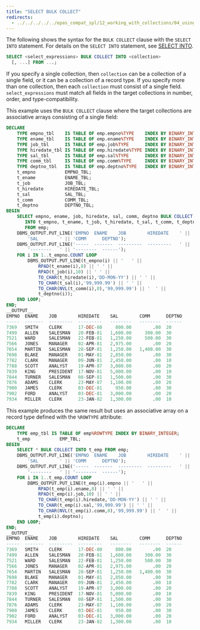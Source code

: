 ```yaml
---
title: "SELECT BULK COLLECT"
redirects:
  - ../../../../../epas_compat_spl/12_working_with_collections/04_using_the_bulk_collect_clause/01_select_bulk_collect #generated for docs/epas/reorg-role-use-case-mode
---
```


<div id="select_bulk_collect" class="registered_link"></div>

The following shows the syntax for the `BULK COLLECT` clause with the `SELECT INTO` statement. For details on the `SELECT INTO` statement, see [SELECT INTO](/epas/latest/reference/application_programmer_reference/stored_procedural_language_reference/04_basic_statements/06_select_into/#select_into).

```sql
SELECT <select_expressions> BULK COLLECT INTO <collection>
  [, ...] FROM ...;
```

If you specify a single collection, then `collection` can be a collection of a single field, or it can be a collection of a record type. If you specify more than one collection, then each `collection` must consist of a single field. `select_expressions` must match all fields in the target collections in number, order, and type-compatibility.

This example uses the `BULK COLLECT` clause where the target collections are associative arrays consisting of a single field:

```sql
DECLARE
    TYPE empno_tbl    IS TABLE OF emp.empno%TYPE    INDEX BY BINARY_INTEGER;
    TYPE ename_tbl    IS TABLE OF emp.ename%TYPE    INDEX BY BINARY_INTEGER;
    TYPE job_tbl      IS TABLE OF emp.job%TYPE      INDEX BY BINARY_INTEGER;
    TYPE hiredate_tbl IS TABLE OF emp.hiredate%TYPE INDEX BY BINARY_INTEGER;
    TYPE sal_tbl      IS TABLE OF emp.sal%TYPE      INDEX BY BINARY_INTEGER;
    TYPE comm_tbl     IS TABLE OF emp.comm%TYPE     INDEX BY BINARY_INTEGER;
    TYPE deptno_tbl   IS TABLE OF emp.deptno%TYPE   INDEX BY BINARY_INTEGER;
    t_empno           EMPNO_TBL;
    t_ename           ENAME_TBL;
    t_job             JOB_TBL;
    t_hiredate        HIREDATE_TBL;
    t_sal             SAL_TBL;
    t_comm            COMM_TBL;
    t_deptno          DEPTNO_TBL;
BEGIN
    SELECT empno, ename, job, hiredate, sal, comm, deptno BULK COLLECT
       INTO t_empno, t_ename, t_job, t_hiredate, t_sal, t_comm, t_deptno
       FROM emp;
    DBMS_OUTPUT.PUT_LINE('EMPNO  ENAME    JOB        HIREDATE    ' ||
        'SAL        ' || 'COMM      DEPTNO');
    DBMS_OUTPUT.PUT_LINE('-----  -------  ---------  ---------   ' ||
        '--------   ' || '--------  ------');
    FOR i IN 1..t_empno.COUNT LOOP
        DBMS_OUTPUT.PUT_LINE(t_empno(i) || '   ' ||
            RPAD(t_ename(i),8) || ' ' ||
            RPAD(t_job(i),10) || ' ' ||
            TO_CHAR(t_hiredate(i),'DD-MON-YY') || ' ' ||
            TO_CHAR(t_sal(i),'99,999.99') || ' ' ||
            TO_CHAR(NVL(t_comm(i),0),'99,999.99') || '  ' ||
            t_deptno(i));
    END LOOP;
END;
__OUTPUT__
EMPNO  ENAME    JOB        HIREDATE    SAL        COMM      DEPTNO
-----  -------  ---------  ---------   --------   --------  ------
7369   SMITH    CLERK      17-DEC-80     800.00        .00  20
7499   ALLEN    SALESMAN   20-FEB-81   1,600.00     300.00  30
7521   WARD     SALESMAN   22-FEB-81   1,250.00     500.00  30
7566   JONES    MANAGER    02-APR-81   2,975.00        .00  20
7654   MARTIN   SALESMAN   28-SEP-81   1,250.00   1,400.00  30
7698   BLAKE    MANAGER    01-MAY-81   2,850.00        .00  30
7782   CLARK    MANAGER    09-JUN-81   2,450.00        .00  10
7788   SCOTT    ANALYST    19-APR-87   3,000.00        .00  20
7839   KING     PRESIDENT  17-NOV-81   5,000.00        .00  10
7844   TURNER   SALESMAN   08-SEP-81   1,500.00        .00  30
7876   ADAMS    CLERK      23-MAY-87   1,100.00        .00  20
7900   JAMES    CLERK      03-DEC-81     950.00        .00  30
7902   FORD     ANALYST    03-DEC-81   3,000.00        .00  20
7934   MILLER   CLERK      23-JAN-82   1,300.00        .00  10
```

This example produces the same result but uses an associative array on a record type defined with the `%ROWTYPE` attribute:

```sql
DECLARE
    TYPE emp_tbl IS TABLE OF emp%ROWTYPE INDEX BY BINARY_INTEGER;
    t_emp           EMP_TBL;
BEGIN
    SELECT * BULK COLLECT INTO t_emp FROM emp;
    DBMS_OUTPUT.PUT_LINE('EMPNO  ENAME    JOB        HIREDATE    ' ||
        'SAL        ' || 'COMM      DEPTNO');
    DBMS_OUTPUT.PUT_LINE('-----  -------  ---------  ---------   ' ||
        '--------   ' || '--------  ------');
    FOR i IN 1..t_emp.COUNT LOOP
        DBMS_OUTPUT.PUT_LINE(t_emp(i).empno || '   ' ||
            RPAD(t_emp(i).ename,8) || ' ' ||
            RPAD(t_emp(i).job,10) || ' ' ||
            TO_CHAR(t_emp(i).hiredate,'DD-MON-YY') || ' ' ||
            TO_CHAR(t_emp(i).sal,'99,999.99') || ' ' ||
            TO_CHAR(NVL(t_emp(i).comm,0),'99,999.99') || '  ' ||
            t_emp(i).deptno);
    END LOOP;
END;
__OUTPUT__
EMPNO  ENAME    JOB        HIREDATE    SAL        COMM      DEPTNO
-----  -------  ---------  ---------   --------   --------  ------
7369   SMITH    CLERK      17-DEC-80     800.00        .00  20
7499   ALLEN    SALESMAN   20-FEB-81   1,600.00     300.00  30
7521   WARD     SALESMAN   22-FEB-81   1,250.00     500.00  30
7566   JONES    MANAGER    02-APR-81   2,975.00        .00  20
7654   MARTIN   SALESMAN   28-SEP-81   1,250.00   1,400.00  30
7698   BLAKE    MANAGER    01-MAY-81   2,850.00        .00  30
7782   CLARK    MANAGER    09-JUN-81   2,450.00        .00  10
7788   SCOTT    ANALYST    19-APR-87   3,000.00        .00  20
7839   KING     PRESIDENT  17-NOV-81   5,000.00        .00  10
7844   TURNER   SALESMAN   08-SEP-81   1,500.00        .00  30
7876   ADAMS    CLERK      23-MAY-87   1,100.00        .00  20
7900   JAMES    CLERK      03-DEC-81     950.00        .00  30
7902   FORD     ANALYST    03-DEC-81   3,000.00        .00  20
7934   MILLER   CLERK      23-JAN-82   1,300.00        .00  10
```
